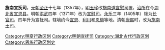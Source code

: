 '''施南宣抚司'''，[[元朝|元朝]][[至正|至正]]十七年（1357年），[[明玉珍|明玉珍]]改[[施南道宣慰司|施南道宣慰司]]置，[[治所|治所]]在今[[湖北省|湖北省]][[宣恩县|宣恩县]]。明朝[[洪武|洪武]]四年（1371年）改为[[宣慰司|宣慰司]]。[[永乐_(明朝)|永乐]]三年（1405年）降为[[施南长官司|长官司]]，四年升为宣抚司。辖境约今[[宣恩|宣恩]]、[[利川市|利川]]和[[恩施市|恩施]]等地。清朝[[康熙|康熙]]时，改为[[施南土司|施南土司]]。 

{{湖北行政区划小作品}}
{{DEFAULTSORT:S}}
[[Category:明夏行政区划|Category:明夏行政区划]] 
[[Category:明朝宣抚司|Category:明朝宣抚司]] 
[[Category:湖北古代行政区划|Category:湖北古代行政区划]] 
[[Category:恩施行政区划史|Category:恩施行政区划史]]